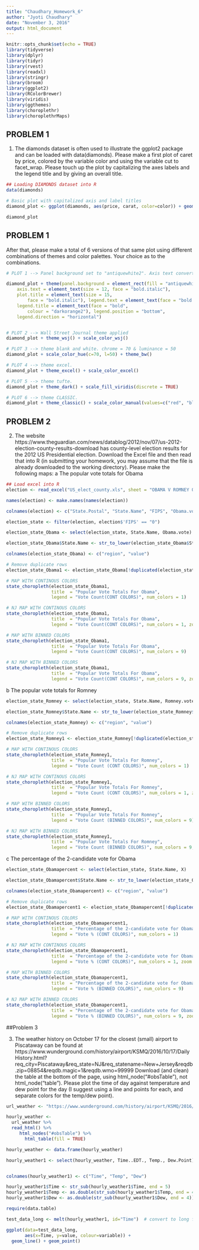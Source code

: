 ```yaml
---
title: "Chaudhary_Homework_6"
author: "Jyoti Chaudhary"
date: "November 3, 2016"
output: html_document
---
```


```r
knitr::opts_chunk$set(echo = TRUE)
library(tidyverse)
library(dplyr)
library(tidyr)
library(rvest)
library(readxl)
library(stringr)
library(broom)
library(ggplot2)
library(RColorBrewer)
library(viridis)
library(ggthemes)
library(choroplethr)
library(choroplethrMaps)

```

## PROBLEM 1

1. The diamonds dataset is often used to illustrate the ggplot2 package and can be loaded with data(diamonds). Please make a first plot of caret by price, colored by the variable color and using the variable cut to facet_wrap. Please touch up the plot by capitalizing the axes labels and the legend title and by giving an overall title.

```r
## Loading DIAMONDS dataset into R
data(diamonds)

# Basic plot with capitalized axis and label titles
diamond_plot <- ggplot(diamonds, aes(price, carat, color=color)) + geom_point() + facet_wrap(~cut) + scale_colour_discrete(name = "COLOR") + labs(title="PRICE BY CARAT", y = "CARAT", x = "PRICE")  + ylim(c(0.4,1)) + xlim(c(0,5000))

diamond_plot

```

## PROBLEM 1

After that, please make a total of 6 versions of that same plot using different combinations of themes and color palettes. Your choice as to the combinations.

```r

# PLOT 1 --> Panel background set to "antiquewhite2". Axis text converted to Bold & Italic. Legend position change to bottom and direction to Horizontal.

diamond_plot + theme(panel.background = element_rect(fill = "antiquewhite2"), panel.grid.major = element_line(linetype = "twodash"), axis.ticks = element_line(linetype = "dotted"), 
    axis.text = element_text(size = 12, face = "bold.italic"), 
    plot.title = element_text(size = 15, 
        face = "bold.italic"), legend.text = element_text(face = "bold.italic"), 
    legend.title = element_text(face = "bold", 
        colour = "darkorange2"), legend.position = "bottom", 
    legend.direction = "horizontal") 


# PLOT 2 --> Wall Street Journal theme applied 
diamond_plot + theme_wsj() + scale_color_wsj()

# PLOT 3 --> theme blank and white. chrome = 70 & luminance = 50
diamond_plot + scale_color_hue(c=70, l=50) + theme_bw()

# PLOT 4 --> theme excel.
diamond_plot + theme_excel() + scale_color_excel()

# PLOT 5 --> theme tufte.
diamond_plot + theme_dark() + scale_fill_viridis(discrete = TRUE)

# PLOT 6 --> theme CLASSIC.
diamond_plot + theme_classic() + scale_color_manual(values=c("red", "blue", "green", "orange", "Yellow", "violet", "purple"))


```

## PROBLEM 2

2. The website https://www.theguardian.com/news/datablog/2012/nov/07/us-2012-election-county-results-download has county-level election results for the 2012 US Presidential election. 
Download the Excel file and then read that into R (in submitting your homework, you may assume that the file is already downloaded to the working directory). Please make the following maps:
a The popular vote totals for Obama

```r

## Load excel into R
election <- read_excel("US_elect_county.xls", sheet = "OBAMA V ROMNEY ONLY", na="", col_names = TRUE, col_types = NULL)

names(election) <- make.names(names(election))

colnames(election) <- c("State.Postal", "State.Name", "FIPS", "Obama.vote", "X", "Romney.vote", "Y")

election_state <- filter(election, election$'FIPS' == "0")

election_state_Obama <- select(election_state, State.Name, Obama.vote)

election_state_Obama$State.Name <- str_to_lower(election_state_Obama$State.Name)

colnames(election_state_Obama) <- c("region", "value")

# Remove duplicate rows
election_state_Obama1 <- election_state_Obama[!duplicated(election_state_Obama[,c('region')]),]

# MAP WITH CONTINOUS COLORS
state_choropleth(election_state_Obama1, 
                 title  = "Popular Vote Totals For Obama", 
                 legend = "Vote Count(CONT COLORS)", num_colors = 1)

# NJ MAP WITH CONTINOUS COLORS
state_choropleth(election_state_Obama1, 
                 title  = "Popular Vote Totals For Obama", 
                 legend = "Vote Count(CONT COLORS)", num_colors = 1, zoom = "new jersey" )

# MAP WITH BINNED COLORS
state_choropleth(election_state_Obama1, 
                 title  = "Popular Vote Totals For Obama", 
                 legend = "Vote Count(CONT COLORS)", num_colors = 9)

# NJ MAP WITH BINNED COLORS
state_choropleth(election_state_Obama1, 
                 title  = "Popular Vote Totals For Obama", 
                 legend = "Vote Count(CONT COLORS)", num_colors = 9, zoom = "new jersey")
```

b The popular vote totals for Romney

```r

election_state_Romney <- select(election_state, State.Name, Romney.vote)

election_state_Romney$State.Name <- str_to_lower(election_state_Romney$State.Name)

colnames(election_state_Romney) <- c("region", "value")

# Remove duplicate rows
election_state_Romney1 <- election_state_Romney[!duplicated(election_state_Romney[,c('region')]),]

# MAP WITH CONTINOUS COLORS
state_choropleth(election_state_Romney1, 
                 title  = "Popular Vote Totals For Romney", 
                 legend = "Vote Count (CONT COLORS)", num_colors = 1)

# NJ MAP WITH CONTINOUS COLORS
state_choropleth(election_state_Romney1, 
                 title  = "Popular Vote Totals For Romney", 
                 legend = "Vote Count (CONT COLORS)", num_colors = 1, zoom = "new jersey")

# MAP WITH BINNED COLORS
state_choropleth(election_state_Romney1, 
                 title  = "Popular Vote Totals For Romney", 
                 legend = "Vote Count (BINNED COLORS)", num_colors = 9)

# NJ MAP WITH BINNED COLORS
state_choropleth(election_state_Romney1, 
                 title  = "Popular Vote Totals For Romney", 
                 legend = "Vote Count (BINNED COLORS)", num_colors = 9, zoom = "new jersey")

```

c The percentage of the 2-candidate vote for Obama

```r

election_state_Obamapercent <- select(election_state, State.Name, X)

election_state_Obamapercent$State.Name <- str_to_lower(election_state_Obamapercent$State.Name)

colnames(election_state_Obamapercent) <- c("region", "value")

# Remove duplicate rows
election_state_Obamapercent1 <- election_state_Obamapercent[!duplicated(election_state_Obamapercent[,c('region')]),]

# MAP WITH CONTINOUS COLORS
state_choropleth(election_state_Obamapercent1, 
                 title  = "Percentage of the 2-candidate vote for Obama", 
                 legend = "Vote % (CONT COLORS)", num_colors = 1)

# NJ MAP WITH CONTINOUS COLORS
state_choropleth(election_state_Obamapercent1, 
                 title  = "Percentage of the 2-candidate vote for Obama", 
                 legend = "Vote % (CONT COLORS)", num_colors = 1, zoom = "new jersey")

# MAP WITH BINNED COLORS
state_choropleth(election_state_Obamapercent1, 
                 title  = "Percentage of the 2-candidate vote for Obama", 
                 legend = "Vote % (BINNED COLORS)", num_colors = 9)

# NJ MAP WITH BINNED COLORS
state_choropleth(election_state_Obamapercent1, 
                 title  = "Percentage of the 2-candidate vote for Obama", 
                 legend = "Vote % (BINNED COLORS)", num_colors = 9, zoom = "new jersey")

```


##Problem 3

3. The weather history on October 17 for the closest (small) airport to Piscataway can be found at   https://www.wunderground.com/history/airport/KSMQ/2016/10/17/DailyHistory.html?
req_city=Piscataway&req_state=NJ&req_statename=New+Jersey&reqdb.zip=08854&reqdb.magic=1&reqdb.wmo=99999
   Download (and clean) the table at the bottom of the page, using html_node("#obsTable"), not html_node("table"). Please plot the time of day against temperature and dew point for the day 
(I suggest using a line and points for each, and separate colors for the temp/dew point).

```r

url_weather <- "https://www.wunderground.com/history/airport/KSMQ/2016/10/17/DailyHistory.html?req_city=Piscataway&req_state=NJ&req_statename=New+Jersey&reqdb.zip=08854&reqdb.magic=1&reqdb.wmo=99999"

hourly_weather <- 
  url_weather %>%
  read_html() %>%
     html_nodes("#obsTable") %>%
       html_table(fill = TRUE)

hourly_weather <- data.frame(hourly_weather)

hourly_weather1 <- select(hourly_weather, Time..EDT., Temp., Dew.Point)


colnames(hourly_weather1) <- c("Time", "Temp", "Dew")

hourly_weather1$Time <- str_sub(hourly_weather1$Time, end = 5)
hourly_weather1$Temp <- as.double(str_sub(hourly_weather1$Temp, end = 4))
hourly_weather1$Dew <- as.double(str_sub(hourly_weather1$Dew, end = 4))

require(data.table)

test_data_long <- melt(hourly_weather1, id="Time")  # convert to long format

ggplot(data=test_data_long,
       aes(x=Time, y=value, colour=variable)) + 
  geom_line() + geom_point()


```





